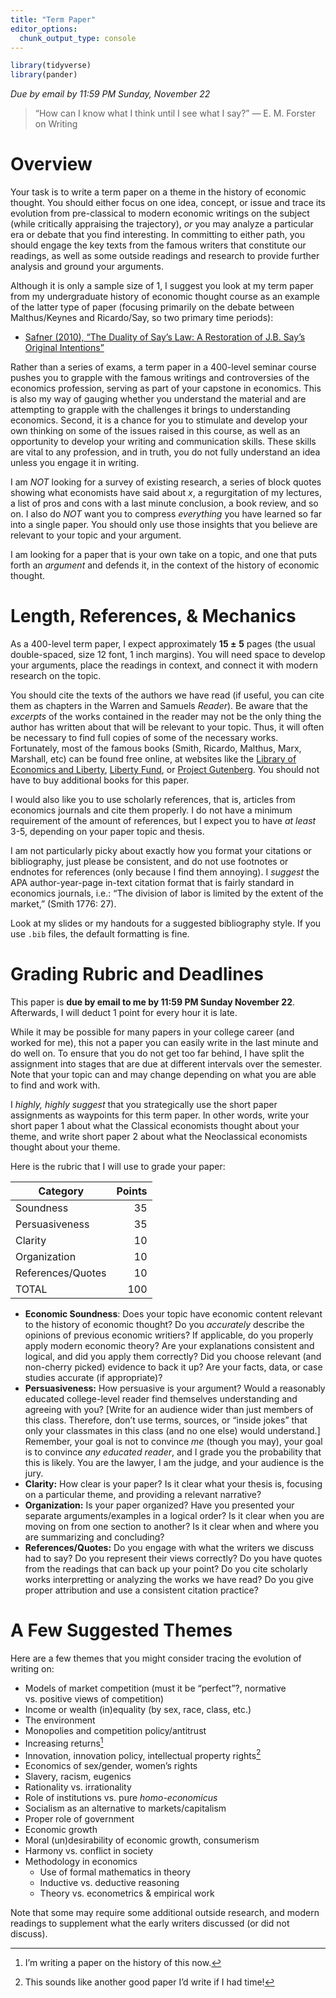 ```yaml
---
title: "Term Paper"
editor_options: 
  chunk_output_type: console
---
```


```r
library(tidyverse)
library(pander)
```

*Due by email by 11:59 PM Sunday, November 22*

> "How can I know what I think until I see what I say?" --- E. M. Forster on Writing

# Overview

Your task is to write a term paper on a theme in the history of economic thought. You should either focus on one idea, concept, or issue and trace its evolution from pre-classical to modern economic writings on the subject (while critically appraising the trajectory), *or* you may analyze a particular era or debate that you find interesting. In committing to either path, you should engage the key texts from the famous writers that constitute our readings, as well as some outside readings and research to provide further analysis and ground your arguments.

Although it is only a sample size of 1, I suggest you look at my term paper from my undergraduate history of economic thought course as an example of the latter type of paper (focusing primarily on the debate between Malthus/Keynes and Ricardo/Say, so two primary time periods):

- [<i class="fas fa-file-pdf"></i> Safner (2010), “The Duality of Say’s Law: A Restoration of J.B. Say’s Original Intentions”](/readings/Safner-2010.pdf)

Rather than a series of exams, a term paper in a 400-level seminar course pushes you to grapple with the famous writings and controversies of the economics profession, serving as part of your capstone in economics. This is also my way of gauging whether you understand the material and are attempting to grapple with the challenges it brings to understanding economics. Second, it is a chance for you to stimulate and develop your own thinking on some of the issues raised in this course, as well as an opportunity to develop your writing and communication skills. These skills are vital to any profession, and in truth, you do not fully understand an idea unless you engage it in writing.

I am *NOT* looking for a survey of existing research, a series of block quotes showing what economists have said about $x$, a regurgitation of my lectures, a list of pros and cons with a last minute conclusion, a book review, and so on. I also do *NOT* want you to compress *everything* you have learned so far into a single paper. You should only use those insights that you believe are relevant to your topic and your argument. 

I am looking for a paper that is your own take on a topic, and one that puts forth an *argument* and defends it, in the context of the history of economic thought.

# Length, References, & Mechanics

As a 400-level term paper, I expect approximately $\mathbf{15 \pm 5}$ pages (the usual double-spaced, size 12 font, 1 inch margins). You will need space to develop your arguments, place the readings in context, and connect it with modern research on the topic.

You should cite the texts of the authors we have read (if useful, you can cite them as chapters in the Warren and Samuels *Reader*). Be aware that the *excerpts* of the works contained in the reader may not be the only thing the author has written about that will be relevant to your topic. Thus, it will often be necessary to find full copies of some of the necessary works. Fortunately, most of the famous books (Smith, Ricardo, Malthus, Marx, Marshall, etc) can be found free online, at websites like the [Library of Economics and Liberty](https://www.econlib.org/books/), [Liberty Fund](https://oll.libertyfund.org/), or [Project Gutenberg](https://www.gutenberg.org/). You should not have to buy additional books for this paper.

I would also like you to use scholarly references, that is, articles from economics journals and cite them properly. I do not have a minimum requirement of the amount of references, but I expect you to have *at least* 3-5, depending on your paper topic and thesis. 

I am not particularly picky about exactly how you format your citations or bibliography, just please be consistent, and do not use footnotes or endnotes for references (only because I find them annoying). I *suggest* the APA author-year-page in-text citation format that is fairly standard in economics journals, i.e.: “The division of labor is limited by the extent of the market,” (Smith 1776: 27). 

Look at my slides or my handouts for a suggested bibliography style. If you use `.bib` files, the default formatting is fine.

# Grading Rubric and Deadlines

This paper is **due by email to me by 11:59 PM Sunday November 22**. Afterwards, I will deduct 1 point for every hour it is late.

While it may be possible for many papers in your college career (and worked for me), this not a paper you can easily write in the last minute and do well on. To ensure that you do not get too far behind, I have split the assignment into stages that are due at different intervals over the semester. Note that your topic can and may change depending on what you are able to find and work with.

I *highly, highly suggest* that you strategically use the short paper assignments as waypoints for this term paper. In other words, write your short paper 1 about what the Classical economists thought about your theme, and write short paper 2 about what the Neoclassical economists thought about your theme.

Here is the rubric that I will use to grade your paper:

| Category | Points |
|----------|-------:|
| Soundness | 35 |
| Persuasiveness | 35 |
| Clarity | 10 |
| Organization | 10 |
| References/Quotes | 10 |
| TOTAL | 100 |

- **Economic Soundness**: Does your topic have economic content relevant to the history of economic thought? Do you *accurately* describe the opinions of previous economic writiers? If applicable, do you properly apply modern economic theory? Are your explanations consistent and logical, and did you apply them correctly? Did you choose relevant (and non-cherry picked) evidence to back it up? Are your facts, data, or case studies accurate (if appropriate)? 
- **Persuasiveness:** How persuasive is your argument? Would a reasonably educated college-level reader find themselves understanding and agreeing with you? [Write for an audience wider than just members of this class. Therefore, don't use terms, sources, or "inside jokes" that only your classmates in this class (and no one else) would understand.] Remember, your goal is not to convince *me* (though you may), your goal is to convince *any educated reader*, and I grade you the probability that this is likely. You are the lawyer, I am the judge, and your audience is the jury.
- **Clarity:** How clear is your paper? Is it clear what your thesis is, focusing on a particular theme, and providing a relevant narrative?
- **Organization:** Is your paper organized? Have you presented your separate arguments/examples in a logical order? Is it clear when you are moving on from one section to another? Is it clear when and where you are summarizing and concluding?
- **References/Quotes:** Do you engage with what the writers we discuss had to say? Do you represent their views correctly? Do you have quotes from the readings that can back up your point? Do you cite scholarly works interpretting or analyzing the works we have read? Do you give proper attribution and use a consistent citation practice?

# A Few Suggested Themes

Here are a few themes that you might consider tracing the evolution of writing on:

- Models of market competition (must it be “perfect”?, normative vs. positive views of competition)
- Income or wealth (in)equality (by sex, race, class, etc.)
- The environment
- Monopolies and competition policy/antitrust
- Increasing returns^[I’m writing a paper on the history of this now.]
- Innovation, innovation policy, intellectual property rights^[This sounds like another good paper I’d write if I had time!]
- Economics of sex/gender, women’s rights
- Slavery, racism, eugenics
- Rationality vs. irrationality
- Role of institutions vs. pure *homo-economicus*
- Socialism as an alternative to markets/capitalism
- Proper role of government
- Economic growth
- Moral (un)desirability of economic growth, consumerism
- Harmony vs. conflict in society
- Methodology in economics
  - Use of formal mathematics in theory
  - Inductive vs. deductive reasoning
  - Theory vs. econometrics & empirical work

Note that some may require some additional outside research, and modern readings to supplement what the early writers discussed (or did not discuss).